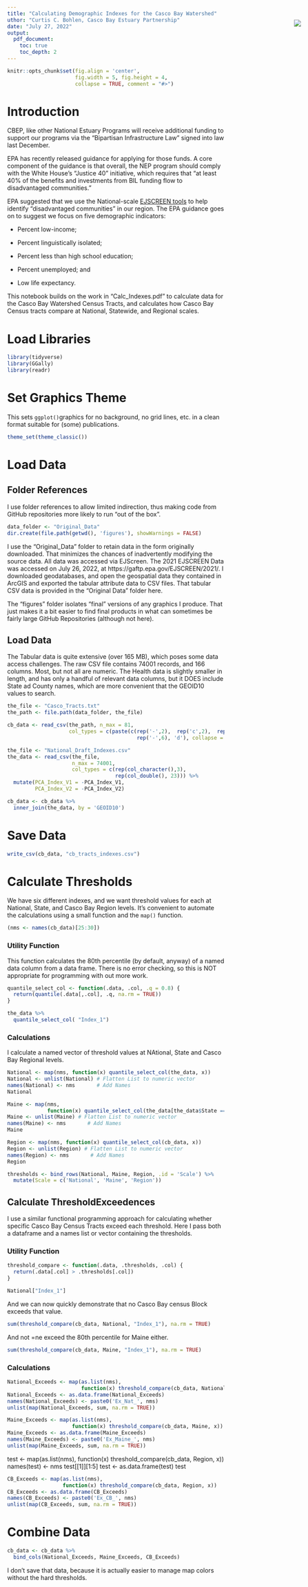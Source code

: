 ```yaml
---
title: "Calculating Demographic Indexes for the Casco Bay Watershed"
uthor: "Curtis C. Bohlen, Casco Bay Estuary Partnership"
date: "July 27, 2022"
output:
  pdf_document:
    toc: true
    toc_depth: 2
---
```


<img
    src="https://www.cascobayestuary.org/wp-content/uploads/2014/04/logo_sm.jpg"
    style="position:absolute;top:100px;right:50px;" />

```r
knitr::opts_chunk$set(fig.align = 'center',
                      fig.width = 5, fig.height = 4,
                      collapse = TRUE, comment = "#>")
```

# Introduction
CBEP, like other National Estuary Programs will receive additional funding to
support our programs via the "Bipartisan Infrastructure Law" signed into law 
last December.

EPA has recently released guidance for applying for those funds.  A core 
component of the guidance is that overall, the NEP program should comply with 
the White House's "Justice 40" initiative, which requires that "at least 40% of 
the benefits and investments from BIL funding flow to disadvantaged 
communities."

EPA suggested that we use the National-scale 
[EJSCREEN tools](https://www.epa.gov/ejscreen) to help identify "disadvantaged
communities" in our region. The EPA guidance goes on to suggest we focus on 
five demographic indicators:

*  Percent low-income;  

*  Percent linguistically isolated; 

*  Percent less than high school education;  

*  Percent unemployed; and  

*  Low life expectancy.

This notebook builds on the work in "Calc_Indexes.pdf" to calculate data for the
Casco Bay Watershed Census Tracts, and calculates how Casco Bay Census tracts
compare at National, Statewide, and Regional scales.

# Load Libraries
```r
library(tidyverse)
library(GGally)
library(readr)
```

# Set Graphics Theme
This sets `ggplot()`graphics for no background, no grid lines, etc. in a clean
format suitable for (some) publications.

```r
theme_set(theme_classic())
```

# Load Data
## Folder References
I use folder references to allow limited indirection, thus making code from 
GitHub repositories more likely to run "out of the box".  

```r
data_folder <- "Original_Data"
dir.create(file.path(getwd(), 'figures'), showWarnings = FALSE)
```

I use the "Original_Data" folder to retain data in the form originally
downloaded.  That minimizes the chances of inadvertently modifying the source 
data. All data was accessed via EJScreen.  The 2021 EJSCREEN Data
was accessed on July 26, 2022, at https://gaftp.epa.gov/EJSCREEN/2021/.  I 
downloaded geodatabases, and open the geospatial data they contained in ArcGIS
and exported the tabular attribute data to CSV files.  That tabular CSV data is 
provided in the "Original Data" folder here.

The "figures" folder isolates "final" versions of any graphics I produce.  That
just makes it a bit easier to find  final products in what can sometimes be 
fairly large GitHub Repositories (although not here).

## Load Data
The Tabular data is quite extensive (over 165 MB), which poses some data access
challenges.  The raw CSV file contains 74001 records, and 166 columns.  Most,
but not all are numeric.  The Health data is slightly smaller in length, and has 
only a handful of relevant data columns, but it DOES include State ad County 
names, which are more convenient that the GEOID10 values to search.


```r
the_file <- "Casco_Tracts.txt"
the_path <- file.path(data_folder, the_file)

cb_data <- read_csv(the_path, n_max = 81,
                    col_types = c(paste(c(rep('-',2),  rep('c',2),  rep('d',2),
                                          rep('-',6), 'd'), collapse = '')))

the_file <- "National_Draft_Indexes.csv"
the_data <- read_csv(the_file,
                     n_max = 74001,
                     col_types = c(rep(col_character(),3), 
                                   rep(col_double(), 23))) %>%
  mutate(PCA_Index_V1 = -PCA_Index_V1,
         PCA_Index_V2 = -PCA_Index_V2)
```

```r
cb_data <- cb_data %>%
  inner_join(the_data, by = 'GEOID10')
```

# Save Data
```r
write_csv(cb_data, "cb_tracts_indexes.csv")
```

# Calculate Thresholds
We have six different indexes, and we want threshold values for each at 
National, State, and Casco Bay Region levels.  It's convenient to automate
the calculations using a small function and the `map()` function.

```r
(nms <- names(cb_data)[25:30])
```
### Utility Function
This function calculates the 80th percentile (by default, anyway) of a named
data column from a data frame.  There is no error checking, so this is NOT
appropriate for programming with out more work.

```r
quantile_select_col <- function(.data, .col, .q = 0.8) {
  return(quantile(.data[,.col], .q, na.rm = TRUE))
}

the_data %>%
  quantile_select_col( "Index_1")
```
### Calculations
I calculate a named vector of threshold values at NAtional, State and Casco
Bay Regional levels.

```r
National <- map(nms, function(x) quantile_select_col(the_data, x))
National <- unlist(National) # Flatten List to numeric vector
names(National) <- nms       # Add Names
National
```

```r
Maine <- map(nms, 
             function(x) quantile_select_col(the_data[the_data$State == 'Maine',], x))
Maine <- unlist(Maine) # Flatten List to numeric vector
names(Maine) <- nms       # Add Names
Maine
```

```r
Region <- map(nms, function(x) quantile_select_col(cb_data, x))
Region <- unlist(Region) # Flatten List to numeric vector
names(Region) <- nms       # Add Names
Region
```

```r
thresholds <- bind_rows(National, Maine, Region, .id = 'Scale') %>%
  mutate(Scale = c('National', 'Maine', 'Region'))
```


## Calculate ThresholdExceedences
I use a similar functional programming approach for calculating whether specific
Casco Bay Census Tracts exceed each threshold.  Here I pass both a dataframe
and a names list or vector containing the thresholds. 

### Utility Function
```r
threshold_compare <- function(.data, .thresholds, .col) {
  return(.data[.col] > .thresholds[.col])
}
```

```r
National["Index_1"]
```
And we can now quickly demonstrate that no Casco Bay census Block exceeds that 
value.

```r
sum(threshold_compare(cb_data, National, "Index_1"), na.rm = TRUE)
```
And not =ne exceed the 80th percentile for Maine either.
```r
sum(threshold_compare(cb_data, Maine, "Index_1"), na.rm = TRUE)
```
### Calculations
```r
National_Exceeds <- map(as.list(nms), 
                        function(x) threshold_compare(cb_data, National, x))
National_Exceeds <- as.data.frame(National_Exceeds)
names(National_Exceeds) <- paste0('Ex_Nat_', nms)
unlist(map(National_Exceeds, sum, na.rm = TRUE))
```

```r
Maine_Exceeds <- map(as.list(nms), 
                     function(x) threshold_compare(cb_data, Maine, x))
Maine_Exceeds <- as.data.frame(Maine_Exceeds)
names(Maine_Exceeds) <- paste0('Ex_Maine_', nms)
unlist(map(Maine_Exceeds, sum, na.rm = TRUE))
```

test <- map(as.list(nms), function(x) threshold_compare(cb_data, Region, x))
names(test) <- nms
test[[1]][1:5]
test <- as.data.frame(test)
test

```r
CB_Exceeds <- map(as.list(nms), 
                  function(x) threshold_compare(cb_data, Region, x))
CB_Exceeds <- as.data.frame(CB_Exceeds)
names(CB_Exceeds) <- paste0('Ex_CB_', nms)
unlist(map(CB_Exceeds, sum, na.rm = TRUE))
```

# Combine Data
```r
cb_data <- cb_data %>%
  bind_cols(National_Exceeds, Maine_Exceeds, CB_Exceeds)
```

I don't save that data, because it is actually easier to manage map colors 
without the hard thresholds.

